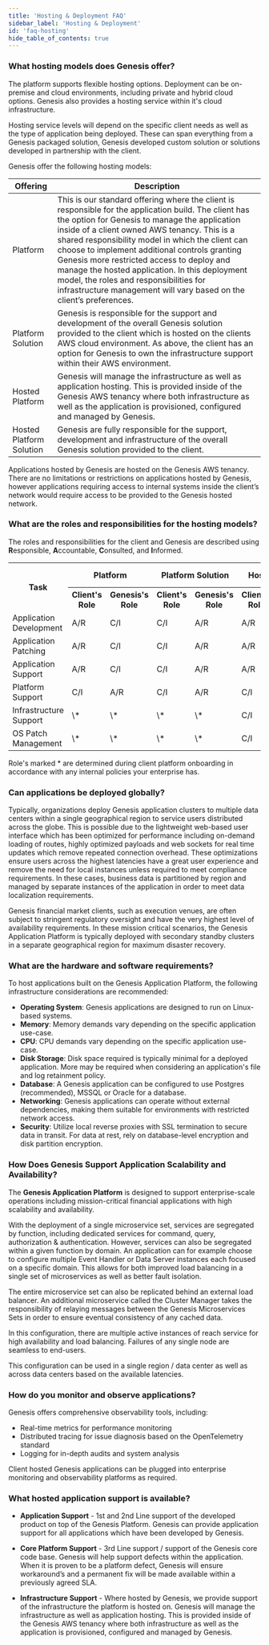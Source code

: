 ```yaml
---
title: 'Hosting & Deployment FAQ'
sidebar_label: 'Hosting & Deployment'
id: 'faq-hosting'
hide_table_of_contents: true
---
```


### What hosting models does Genesis offer? 

The platform supports flexible hosting options. Deployment can be on-premise and cloud environments, including private and hybrid cloud options. Genesis also provides a hosting service within it's cloud infrastructure.

Hosting service levels will depend on the specific client needs as well as the type of application being deployed.  These can span everything from a Genesis packaged solution, Genesis developed custom solution or solutions developed in partnership with the client. 

Genesis offer the following hosting models:

| Offering | Description |
|----------|-------------|
| Platform | This is our standard offering where the client is responsible for the application build. The client has the option for Genesis to manage the application inside of a client owned AWS tenancy.  This is a shared responsibility model in which the client can choose to implement additional controls granting Genesis more restricted access to deploy and manage the hosted application.  In this deployment model, the roles and responsibilities for infrastructure management will vary based on the client’s preferences. |
| Platform Solution  | Genesis is responsible for the support and development of the overall Genesis solution provided to the client which is hosted on the clients AWS cloud environment. As above, the client has an option for Genesis to own the infrastructure support within their AWS environment.  |
| Hosted Platform  | Genesis will manage the infrastructure as well as application hosting.  This is provided inside of the Genesis AWS tenancy where both infrastructure as well as the application is provisioned, configured and managed by Genesis.  |
| Hosted Platform Solution  | Genesis are fully responsible for the support, development and infrastructure of the overall Genesis solution provided to the client.  |

Applications hosted by Genesis are hosted on the Genesis AWS tenancy.  There are no limitations or restrictions on applications hosted by Genesis, however applications requiring access to internal systems inside the client’s network would require access to be provided to the Genesis hosted network. 

### What are the roles and responsibilities for the hosting models?

The roles and responsibilities for the client and Genesis are described using **R**esponsible, **A**ccountable, **C**onsulted, and **I**nformed. 

<table>
  <tr>
    <th rowspan="2">Task</th>
    <th colspan="2">Platform</th>
    <th colspan="2">Platform Solution</th>
    <th colspan="2">Hosted Platform</th>
    <th colspan="2">Hosted Platform Solution</th>
  </tr>
  <tr>
    <th>Client's Role</th>
    <th>Genesis's Role</th>
    <th>Client's Role</th>
    <th>Genesis's Role</th>
    <th>Client's Role</th>
    <th>Genesis's Role</th>
    <th>Client's Role</th>
    <th>Genesis's Role</th>
  </tr>
  <tr>
    <td>Application Development</td>
    <td>A/R</td>
    <td>C/I</td>
    <td>C/I</td>
    <td>A/R</td>
    <td>A/R</td>
    <td>C/I</td>
    <td>C/I</td>
    <td>A/R</td>
  </tr>
  <tr>
    <td>Application Patching</td>
    <td>A/R</td>
    <td>C/I</td>
    <td>C/I</td>
    <td>A/R</td>
    <td>A/R</td>
    <td>C/I</td>
    <td>C/I</td>
    <td>A/R</td>
  </tr>
  <tr>
    <td>Application Support</td>
    <td>A/R</td>
    <td>C/I</td>
    <td>C/I</td>
    <td>A/R</td>
    <td>A/R</td>
    <td>C/I</td>
    <td>C/I</td>
    <td>A/R</td>
  </tr>
  <tr>
    <td>Platform Support</td>
    <td>C/I</td>
    <td>A/R</td>
    <td>C/I</td>
    <td>A/R</td>
    <td>C/I</td>
    <td>A/R</td>
    <td>C/I</td>
    <td>A/R</td>
  </tr>
  <tr>
    <td>Infrastructure Support</td>
    <td>\*</td>
    <td>\*</td>
    <td>\*</td>
    <td>\*</td>
    <td>C/I</td>
    <td>A/R</td>
    <td>C/I</td>
    <td>A/R</td>
  </tr>
  <tr>
    <td>OS Patch Management</td>
    <td>\*</td>
    <td>\*</td>
    <td>\*</td>
    <td>\*</td>
    <td>C/I</td>
    <td>A/R</td>
    <td>C/I</td>
    <td>A/R</td>
  </tr>
</table>

Role's marked * are determined during client platform onboarding in accordance with any internal policies your enterprise has.

### Can applications be deployed globally? 

Typically, organizations deploy Genesis application clusters to multiple data centers within a single geographical region to service users distributed across the globe.  This is possible due to the lightweight web-based user interface which has been optimized for performance including on-demand loading of routes, highly optimized payloads and web sockets for real time updates which remove repeated connection overhead.  These optimizations ensure users across the highest latencies have a great user experience and remove the need for local instances unless required to meet compliance requirements.  In these cases, business data is partitioned by region and managed by separate instances of the application in order to meet data localization requirements. 

Genesis financial market clients, such as execution venues, are often subject to stringent regulatory oversight and have the very highest level of availability requirements. In these mission critical scenarios, the Genesis Application Platform is typically deployed with secondary standby clusters in a separate geographical region for maximum disaster recovery. 

### What are the hardware and software requirements? 

To host applications built on the Genesis Application Platform, the following infrastructure considerations are recommended:

- **Operating System**: Genesis applications are designed to run on Linux-based systems.
- **Memory**: Memory demands vary depending on the specific application use-case. 
- **CPU**: CPU demands vary depending on the specific application use-case.
- **Disk Storage**: Disk space required is typically minimal for a deployed application. More may be required when considering an application's file and log retainment policy.
- **Database**: A Genesis application can be configured to use Postgres (recommended), MSSQL or Oracle for a database.
- **Networking**: Genesis applications can operate without external dependencies, making them suitable for environments with restricted network access.
- **Security**: Utilize local reverse proxies with SSL termination to secure data in transit. For data at rest, rely on database-level encryption and disk partition encryption.

### How Does Genesis Support Application Scalability and Availability?

The **Genesis Application Platform** is designed to support enterprise-scale operations including mission-critical financial applications with high scalability and availability.

With the deployment of a single microservice set, services are segregated by function, including dedicated services for command, query, authorization & authentication.  However, services can also be segregated within a given function by domain.  An application can for example choose to configure multiple Event Handler or Data Server instances each focused on a specific domain.  This allows for both improved load balancing in a single set of microservices as well as better fault isolation. 

The entire microservice set can also be replicated behind an external load balancer.  An additional microservice called the Cluster Manager takes the responsibility of relaying messages between the Genesis Microservices Sets in order to ensure eventual consistency of any cached data. 

In this configuration, there are multiple active instances of reach service for high availability and load balancing.  Failures of any single node are seamless to end-users.   

This configuration can be used in a single region / data center as well as across data centers based on the available latencies. 

### How do you monitor and observe applications?

Genesis offers comprehensive observability tools, including:

- Real-time metrics for performance monitoring
- Distributed tracing for issue diagnosis based on the OpenTelemetry standard
- Logging for in-depth audits and system analysis

Client hosted Genesis applications can be plugged into enterprise monitoring and observability platforms as required.

### What hosted application support is available?

* **Application Support** - 1st and 2nd Line support of the developed product on top of the Genesis Platform. Genesis can provide application support for all applications which have been developed by Genesis. 

* **Core Platform Support** - 3rd Line support / support of the Genesis core code base. Genesis will help support defects within the application. When it is proven to be a platform defect, Genesis will ensure workaround’s and a permanent fix will be made available within a previously agreed SLA.  

* **Infrastructure Support** - Where hosted by Genesis, we provide support of the infrastructure the platform is hosted on. Genesis will manage the infrastructure as well as application hosting.  This is provided inside of the Genesis AWS tenancy where both infrastructure as well as the application is provisioned, configured and managed by Genesis. 


